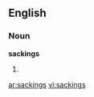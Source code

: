 ==English==

===Noun===
'''sackings'''

# {{plural of|[[sacking]]}}

[[ar:sackings]]
[[vi:sackings]]